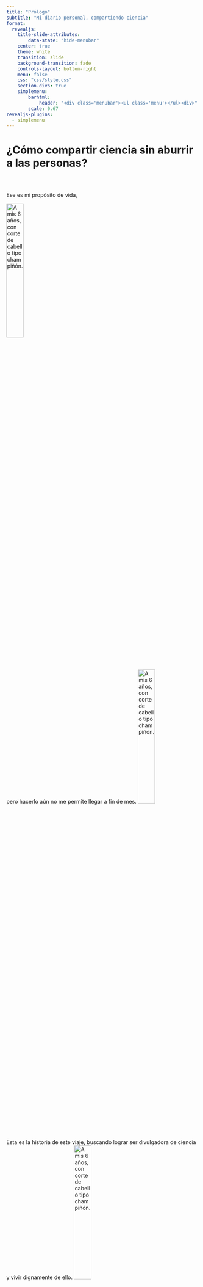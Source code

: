 ```yaml
---
title: "Prólogo"
subtitle: "Mi diario personal, compartiendo ciencia"
format:
  revealjs:
    title-slide-attributes:
        data-state: "hide-menubar"
    center: true
    theme: white
    transition: slide
    background-transition: fade
    controls-layout: bottom-right
    menu: false
    css: "css/style.css"
    section-divs: true
    simplemenu:
        barhtml:
            header: "<div class='menubar'><ul class='menu'></ul><div>"
        scale: 0.67
revealjs-plugins:
  - simplemenu
---
```



# ¿Cómo compartir ciencia sin aburrir a las personas? {data-stack-name="Ciencia"}

<img data-src="../../images/EMM/Prólogo_EMM-1.png">

# 
Ese es mi propósito de vida,

<img src="../../images/EMM/Prólogo_EMM-2.png" alt="A mis 6 años, con corte de cabello tipo champiñón." style="width: 30%; max-width: 800px; margin-bottom: 20px;">

##  
pero hacerlo aún no me permite llegar a fin de mes.
<img src="../../images/EMM/Prólogo_EMM-3.png" alt="A mis 6 años, con corte de cabello tipo champiñón." style="width: 30%; max-width: 800px; margin-bottom: 20px;">

#  
Esta es la historia de este viaje, buscando lograr ser divulgadora de ciencia y vivir dignamente de ello. 
<img src="../../images/EMM/Prólogo_EMM-4.png" alt="A mis 6 años, con corte de cabello tipo champiñón." style="width: 30%; max-width: 800px; margin-bottom: 20px;">

#   
No soy escritora, Dios ha hecho de mis tragedias y aventuras un guion mucho más interesante de lo que mi imaginación pueda crear. 
<img src="../../images/EMM/Prólogo_EMM-5.png" alt="A mis 6 años, con corte de cabello tipo champiñón." style="width: 30%; max-width: 800px; margin-bottom: 20px;">

## Y si la vida me dio estas historias, ¿por qué no relatar lo vivido? 

#  
Esta es mi historia, sí, de Paola Vázquez,
<img src="../../images/EMM/Prólogo_EMM-6.png" alt="A mis 6 años, con corte de cabello tipo champiñón." style="width: 30%; max-width: 800px; margin-bottom: 20px;">

## 
pero vivida a través de los personajes que me ayudan en mis explicaciones: una ingeniera, un diseñador y un videasta,
<img src="../../images/EMM/Prólogo_EMM-7.png" alt="A mis 6 años, con corte de cabello tipo champiñón." style="width: 30%; max-width: 800px; margin-bottom: 20px;">

#   
Tres personajes que aparecieron en mi mente un día que quise explicar qué eran los átomos.
<img src="../../images/EMM/Prólogo_EMM-8.png" alt="A mis 6 años, con corte de cabello tipo champiñón." style="width: 30%; max-width: 800px; margin-bottom: 20px;">

#   
Estos personajes tomaron su propia identidad,   
<img src="../../images/EMM/Prólogo_EMM-7.png" alt="A mis 6 años, con corte de cabello tipo champiñón." style="width: 30%; max-width: 800px; margin-bottom: 20px;">

## 
Más todo lo que están superando son partes de mí.   
<img src="../../images/EMM/Prólogo_EMM-9.png" alt="A mis 6 años, con corte de cabello tipo champiñón." style="width: 30%; max-width: 800px; margin-bottom: 20px;">

#   

Sin más por el momento, hago esto con mucho amor, deseando, queridísima persona que me lee, una grata experiencia. 

<img src="../../images/EMM/Prólogo_EMM-10.png" alt="A mis 6 años, con corte de cabello tipo champiñón." style="width: 30%; max-width: 800px; margin-bottom: 20px;">

# Agradecimientos. {data-name="Agradecimientos y Regresar"}

Gracias

::: columns
::: {.column style="font-size: 2rem"}
1. Sígueme en [Instagram](https://www.instagram.com/sheinventor/)
2. Sígueme en [YouTube](https://www.youtube.com/@SheInventor_Espanol)
3. Próximamente: newsletter
:::

Regresar al índice [aquí](../index.qmd).  
Regresar a tutoriales [aquí](index.qmd).